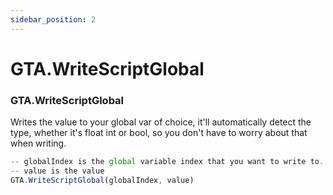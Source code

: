 ```yaml
---
sidebar_position: 2
---
```


# GTA.WriteScriptGlobal

### GTA.WriteScriptGlobal
Writes the value to your global var of choice, it'll automatically detect the type, whether it's float int or bool, so you don't have to worry about that when writing.

```jsx title="WriteScriptGlobal Example"
-- globalIndex is the global variable index that you want to write to. This can be found in the GTA scripts.
-- value is the value
GTA.WriteScriptGlobal(globalIndex, value)
```